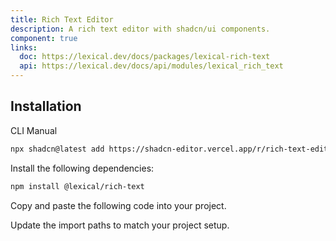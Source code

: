 ```yaml
---
title: Rich Text Editor
description: A rich text editor with shadcn/ui components.
component: true
links:
  doc: https://lexical.dev/docs/packages/lexical-rich-text
  api: https://lexical.dev/docs/api/modules/lexical_rich_text
---
```


<ComponentPreview
  name="rich-text-editor-plugin-demo"
  className="[&_.preview>[data-orientation=vertical]]:sm:max-w-[70%]"
  description="An rich text editor with shadcn/ui components"
/>

## Installation

<Tabs defaultValue="cli">

<TabsList>
  <TabsTrigger value="cli">CLI</TabsTrigger>
  <TabsTrigger value="manual">Manual</TabsTrigger>
</TabsList>

<TabsContent value="cli">

```bash
npx shadcn@latest add https://shadcn-editor.vercel.app/r/rich-text-editor-plugin.json
```

</TabsContent>

<TabsContent value="manual">

<Steps>

<Step>Install the following dependencies:</Step>

```bash
npm install @lexical/rich-text
```

<Step>Copy and paste the following code into your project.</Step>

<ComponentSource name="rich-text-editor-plugin" />

<Step>Update the import paths to match your project setup.</Step>

</Steps>

</TabsContent>

</Tabs>